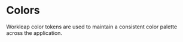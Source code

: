 
<Meta title="Tokens/Colors" />

# Colors

Workleap color tokens are used to maintain a consistent color palette across the application.

<DesignTokenDocBlock categoryName="Colors" maxHeight={600} viewType="card" />
